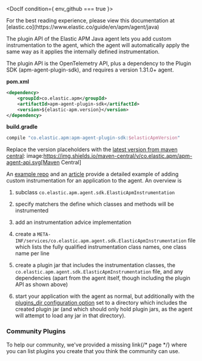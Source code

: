




<DocIf condition={ env_github === true }>

<DocCallOut title="Note">
For the best reading experience,
please view this documentation at [elastic.co](https://www.elastic.co/guide/en/apm/agent/java)
</DocCallOut>

</DocIf>

<div id="plugin-api"></div>

The plugin API of the Elastic APM Java agent lets you add custom instrumentation to the agent, which
the agent will automatically apply the same way as it applies the internally defined instrumentation.

The plugin API is the OpenTelemetry API, plus a dependency to the Plugin SDK (apm-agent-plugin-sdk),
and requires a version 1.31.0+ agent.

<p id="pomxml"><strong>pom.xml</strong></p>

```xml
<dependency>
    <groupId>co.elastic.apm</groupId>
    <artifactId>apm-agent-plugin-sdk</artifactId>
    <version>${elastic-apm.version}</version>
</dependency>
```

<p id="buildgradle"><strong>build.gradle</strong></p>

```groovy
compile "co.elastic.apm:apm-agent-plugin-sdk:$elasticApmVersion"
```

Replace the version placeholders with the
[latest version from maven central](https://mvnrepository.com/artifact/co.elastic.apm/apm-agent-api/latest):
image:https://img.shields.io/maven-central/v/co.elastic.apm/apm-agent-api.svg[Maven Central]

An [example repo](https://github.com/elastic/apm-agent-java-plugin-example) and an
[article](https://www.elastic.co/blog/create-your-own-instrumentation-with-the-java-agent-plugin)
provide a detailed example of adding custom instrumentation for an application to the agent. An overview is

1. subclass `co.elastic.apm.agent.sdk.ElasticApmInstrumentation`
1. specify matchers the define which classes and methods will be instrumented
1. add an instrumentation advice implementation
1. create a `META-INF/services/co.elastic.apm.agent.sdk.ElasticApmInstrumentation` file which lists the
    fully qualified instrumentation class names, one class name per line

1. create a plugin jar that includes the instrumentation classes, the `co.elastic.apm.agent.sdk.ElasticApmInstrumentation`
    file, and any dependencies (apart from the agent itself, though including the plugin API as shown above)

1. start your application with the agent as normal, but additionally with the
    [plugins_dir configuration option](https://www.elastic.co/guide/en/apm/agent/java/current/config-core.html#config-plugins-dir)
    set to a directory which includes the created plugin jar (and which should only hold plugin jars, as the agent will attempt
    to load any jar in that directory).

<div id="community"></div>

### Community Plugins

To help our community, we've provided a <DocBadge><DocIcon size="s" type="unlink" title="missing link"/> missing link</DocBadge>{/*  <DocLink id="enApmAgentJavaCommunityPlugins">page</DocLink> */} where you can list plugins you create that you think
the community can use.
